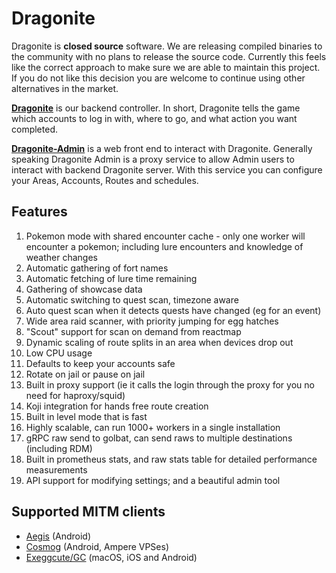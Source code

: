 # Dragonite

Dragonite is **closed source** software. We are releasing compiled binaries to the community with no plans to release the source code. Currently this feels like the correct approach to make sure we are able to maintain this project. If you do not like this decision you are welcome to continue using other alternatives in the market.

[**Dragonite**](https://github.com/UnownHash/Dragonite-Public) is our backend controller. In short, Dragonite tells the game which accounts to log in with, where to go, and what action you want completed.

[**Dragonite-Admin**](https://github.com/UnownHash/Dragonite-Public) is a web front end to interact with Dragonite. Generally speaking Dragonite Admin is a proxy service to allow Admin users to interact with backend Dragonite server. With this service you can configure your Areas, Accounts, Routes and schedules.

## Features

1. Pokemon mode with shared encounter cache - only one worker will encounter a pokemon; including lure encounters and knowledge of weather changes
1. Automatic gathering of fort names
1. Automatic fetching of lure time remaining
1. Gathering of showcase data
1. Automatic switching to quest scan, timezone aware
1. Auto quest scan when it detects quests have changed (eg for an event)
1. Wide area raid scanner, with priority jumping for egg hatches
1. "Scout" support for scan on demand from reactmap
1. Dynamic scaling of route splits in an area when devices drop out
1. Low CPU usage
1. Defaults to keep your accounts safe
1. Rotate on jail or pause on jail
1. Built in proxy support (ie it calls the login through the proxy for you no need for haproxy/squid)
1. Koji integration for hands free route creation
1. Built in level mode that is fast
1. Highly scalable, can run 1000+ workers in a single installation
1. gRPC raw send to golbat, can send raws to multiple destinations (including RDM)
1. Built in prometheus stats, and raw stats table for detailed performance measurements
1. API support for modifying settings; and a beautiful admin tool

## Supported MITM clients

- [Aegis](https://pokemod.dev/mapping) (Android)
- [Cosmog](https://sylvie.fyi/cosmog) (Android, Ampere VPSes)
- [Exeggcute/GC](https://jorgschulze73.github.io/gc-docs/) (macOS, iOS and Android)
